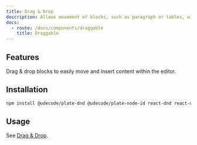 ```yaml
---
title: Drag & Drop
description: Allows movement of blocks, such as paragraph or tables, within the editor.
docs:
  - route: /docs/components/draggable
    title: Draggable
---
```


<ComponentPreview name="playground-demo" id="dnd" />

## Features

Drag & drop blocks to easily move and insert content within the editor.

## Installation

```bash
npm install @udecode/plate-dnd @udecode/plate-node-id react-dnd react-dnd-html5-backend
```

## Usage

See [Drag & Drop](/docs/components/draggable).

